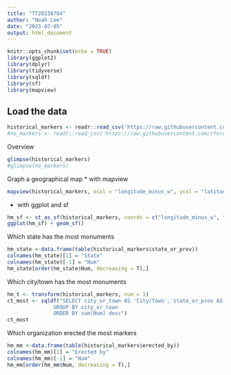 ---
title: "TT20230704"
author: "Noah Lee"
date: "2023-07-05"
output: html_document
---

```{r setup, include=FALSE}
knitr::opts_chunk$set(echo = TRUE)
library(ggplot2)
library(dplyr)
library(tidyverse)
library(sqldf)
library(sf)
library(mapview)
```


## Load the data
```{r}
historical_markers <- readr::read_csv('https://raw.githubusercontent.com/rfordatascience/tidytuesday/master/data/2023/2023-07-04/historical_markers.csv')
#no_markers <- readr::read_csv('https://raw.githubusercontent.com/rfordatascience/tidytuesday/master/data/2023/2023-07-04/no_markers.csv')
```


Overview
```{r}
glimpse(historical_markers)
#glimpse(no_markers)
```


Graph a geographical map
* with mapview
```{r}
mapview(historical_markers, xcol = "longitude_minus_w", ycol = "latitude_minus_s", crs = 4269, grid = FALSE)
```

* with ggplot and sf
```{r}
hm_sf <- st_as_sf(historical_markers, coords = c("longitude_minus_w", "latitude_minus_s"))
ggplot(hm_sf) + geom_sf()
```


Which state has the most monuments
```{r}
hm_state <-data.frame(table(historical_markers$state_or_prov))
colnames(hm_state)[1] = "State"
colnames(hm_state)[-1] = "Num"
hm_state[order(hm_state$Num, decreasing = T),]
```


Which city/town has the most monuments
```{r}
hm_t <- transform(historical_markers, num = 1)
ct_most <- sqldf("SELECT city_or_town AS 'City/Town', state_or_prov AS 'State/Prov', sum(Num) AS 'Total num of markers' FROM hm_t
               GROUP BY city_or_town
               ORDER BY sum(Num) desc")
ct_most
```


Which organization erected the most markers
```{r}
hm_mm <-data.frame(table(historical_markers$erected_by))
colnames(hm_mm)[1] = "Erected by"
colnames(hm_mm)[-1] = "Num"
hm_mm[order(hm_mm$Num, decreasing = T),]
```



